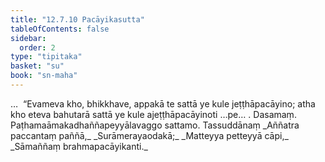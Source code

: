 ```yaml
---
title: "12.7.10 Pacāyikasutta"
tableOfContents: false
sidebar:
  order: 2
type: "tipitaka"
basket: "su"
book: "sn-maha"
---
```



<DynamicBreadcrumb />

<Division number="1140" book="sn-maha">

<Paragraph number="2454" book="sn-maha">
…  “Evameva kho, bhikkhave, appakā te sattā ye kule jeṭṭhāpacāyino; atha kho eteva bahutarā sattā ye kule ajeṭṭhāpacāyinoti …pe… .

</Paragraph>
</Division>

<Paragraph number="2455" type="center" book="sn-maha">
Dasamaṃ.



</Paragraph>

<Paragraph number="2456" type="center" book="sn-maha">
Paṭhamaāmakadhaññapeyyālavaggo sattamo.



</Paragraph>

<Paragraph number="2457" type="center" book="sn-maha">
Tassuddānaṃ


</Paragraph>

<Paragraph number="2458" type="verses" book="sn-maha">
_Aññatra paccantaṃ paññā,_  
_Surāmerayaodakā;_  
_Matteyya petteyyā cāpi,_  
_Sāmaññaṃ brahmapacāyikanti._
</Paragraph>
